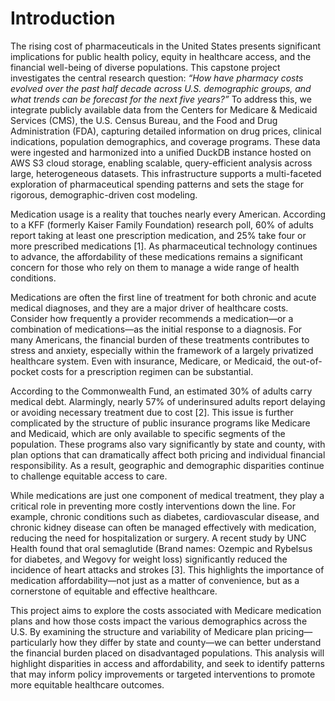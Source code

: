 # Introduction
The rising cost of pharmaceuticals in the United States presents significant implications for public health policy, equity in healthcare access, and the financial well-being of diverse populations. This capstone project investigates the central research question: _"How have pharmacy costs evolved over the past half decade across U.S. demographic groups, and what trends can be forecast for the next five years?"_ To address this, we integrate publicly available data from the Centers for Medicare & Medicaid Services (CMS), the U.S. Census Bureau, and the Food and Drug Administration (FDA), capturing detailed information on drug prices, clinical indications, population demographics, and coverage programs. These data were ingested and harmonized into a unified DuckDB instance hosted on AWS S3 cloud storage, enabling scalable, query-efficient analysis across large, heterogeneous datasets. This infrastructure supports a multi-faceted exploration of pharmaceutical spending patterns and sets the stage for rigorous, demographic-driven cost modeling.

Medication usage is a reality that touches nearly every American. According to a KFF (formerly Kaiser Family Foundation) research poll, 60% of adults report taking at least one prescription medication, and 25% take four or more prescribed medications [1]. As pharmaceutical technology continues to advance, the affordability of these medications remains a significant concern for those who rely on them to manage a wide range of health conditions.

Medications are often the first line of treatment for both chronic and acute medical diagnoses, and they are a major driver of healthcare costs. Consider how frequently a provider recommends a medication—or a combination of medications—as the initial response to a diagnosis. For many Americans, the financial burden of these treatments contributes to stress and anxiety, especially within the framework of a largely privatized healthcare system. Even with insurance, Medicare, or Medicaid, the out-of-pocket costs for a prescription regimen can be substantial.

According to the Commonwealth Fund, an estimated 30% of adults carry medical debt. Alarmingly, nearly 57% of underinsured adults report delaying or avoiding necessary treatment due to cost [2]. This issue is further complicated by the structure of public insurance programs like Medicare and Medicaid, which are only available to specific segments of the population. These programs also vary significantly by state and county, with plan options that can dramatically affect both pricing and individual financial responsibility. As a result, geographic and demographic disparities continue to challenge equitable access to care.

While medications are just one component of medical treatment, they play a critical role in preventing more costly interventions down the line. For example, chronic conditions such as diabetes, cardiovascular disease, and chronic kidney disease can often be managed effectively with medication, reducing the need for hospitalization or surgery. A recent study by UNC Health found that oral semaglutide (Brand names: Ozempic and Rybelsus for diabetes, and Wegovy for weight loss) significantly reduced the incidence of heart attacks and strokes [3]. This highlights the importance of medication affordability—not just as a matter of convenience, but as a cornerstone of equitable and effective healthcare.

This project aims to explore the costs associated with Medicare medication plans and how those costs impact the various demographics across the U.S. By examining the structure and variability of Medicare plan pricing—particularly how they differ by state and county—we can better understand the financial burden placed on disadvantaged populations. This analysis will highlight disparities in access and affordability, and seek to identify patterns that may inform policy improvements or targeted interventions to promote more equitable healthcare outcomes.





